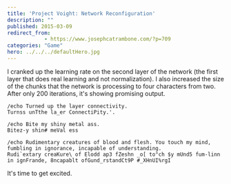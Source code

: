 ```yaml
---
title: 'Project Voight: Network Reconfiguration'
description: ""
published: 2015-03-09
redirect_from: 
            - https://www.josephcatrambone.com/?p=709
categories: "Game"
hero: ../../../defaultHero.jpg
---
```

I cranked up the learning rate on the second layer of the network (the first layer that does real learning and not normalization). I also increased the size of the chunks that the network is processing to four characters from two. After only 200 iterations, it's showing promising output.

```
/echo Turned up the layer connectivity.
Turnss unTthe la_er ConnectiPity.'.

/echo Bite my shiny metal ass.
Bitez-y shin# meVal ess

/echo Rudimentary creatures of blood and flesh. You touch my mind, fumbling in ignorance, incapable of understanding.
Rudi`extary creaKure\ of Elodd ap3 fZeshn _o[ to"ch $y mUnd5 fum-linn in ignFrande, 8ncapablt ofGund_rstandCt9P #_XHnUI%rgI
```

It's time to get excited.
